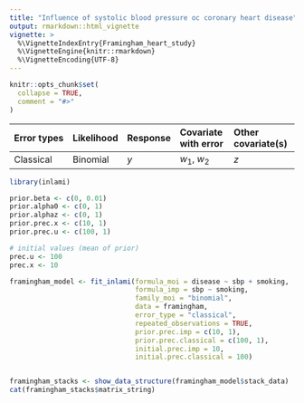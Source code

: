 ```yaml
---
title: "Influence of systolic blood pressure oc coronary heart disease"
output: rmarkdown::html_vignette
vignette: >
  %\VignetteIndexEntry{Framingham_heart_study}
  %\VignetteEngine{knitr::rmarkdown}
  %\VignetteEncoding{UTF-8}
---
```


```r
knitr::opts_chunk$set(
  collapse = TRUE,
  comment = "#>"
)
```

|Error types | Likelihood | Response | Covariate with error | Other covariate(s) |
|:-----------|:----------|:--------|:----------|:------------|
|Classical | Binomial | $y$ | $w_1$, $w_2$ | $z$ |


```r
library(inlami)
```

```r
prior.beta <- c(0, 0.01)
prior.alpha0 <- c(0, 1)
prior.alphaz <- c(0, 1)
prior.prec.x <- c(10, 1)
prior.prec.u <- c(100, 1)

# initial values (mean of prior)
prec.u <- 100
prec.x <- 10

framingham_model <- fit_inlami(formula_moi = disease ~ sbp + smoking,
                               formula_imp = sbp ~ smoking,
                               family_moi = "binomial", 
                               data = framingham,
                               error_type = "classical", 
                               repeated_observations = TRUE,
                               prior.prec.imp = c(10, 1),
                               prior.prec.classical = c(100, 1),
                               initial.prec.imp = 10,
                               initial.prec.classical = 100)


framingham_stacks <- show_data_structure(framingham_model$stack_data)
cat(framingham_stacks$matrix_string)
```


